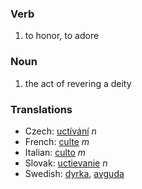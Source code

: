 === Verb ===

#to honor, to adore

=== Noun ===

#the act of revering a deity

=== Translations ===
*Czech: [[uctívání]]  ''n''
*French: [[culte]] ''m''
*Italian: [[culto]] ''m''
*Slovak: [[uctievanie]]  ''n''
*Swedish: [[dyrka]], [[avguda]]